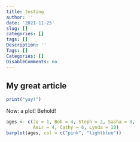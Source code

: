 ```yaml
---
title: testing
author: ''
date: '2021-11-25'
slug: []
categories: []
tags: []
Description: ''
Tags: []
Categories: []
DisableComments: no
---
```


## My great article

```r
print("yay!")
```

Now: a plot! Behold!

```r
ages <- c(Jo = 1, Bob = 4, Steph = 2, Sasha = 3,
          Amir = 4, Cathy = 6, Lynda = 10)
barplot(ages, col = c("pink", "lightblue"))
```


